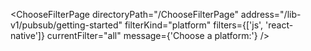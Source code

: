 

<ChooseFilterPage
  directoryPath="/ChooseFilterPage"
  address="/lib-v1/pubsub/getting-started"
  filterKind="platform"
  filters={['js', 'react-native']}
  currentFilter="all"
  message={'Choose a platform:'}
/>
